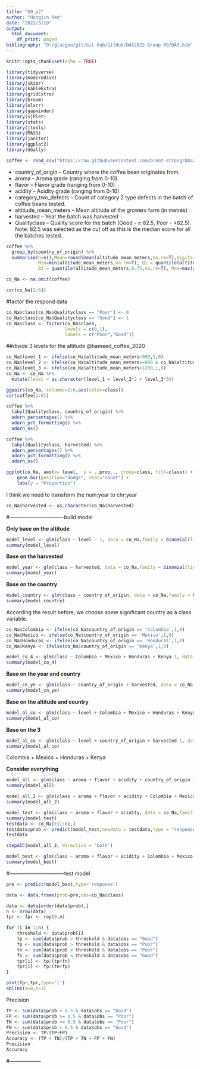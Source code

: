 ```yaml
---
title: "G9_p2"
author: "Hongjin Ren"
date: "2022/3/10"
output:
  html_document:
    df_print: paged
bibliography: "D:/glasgow/git/Git hub/GitHub/DAS2022-Group-09/DAS.bib"
---
```


```r
knitr::opts_chunk$set(echo = TRUE)
```

```r
library(tidyverse)
library(moderndive)
library(skimr)
library(kableExtra)
library(gridExtra)
library(broom)
library(olsrr)
library(gapminder)
library(sjPlot)
library(stats)
library(jtools)
library(MASS)
library(janitor)
library(ggplot2)
library(GGally)
```

```r
coffee <- read_csv("https://raw.githubusercontent.com/brent-strong/DAS2022-Group-09/main/dataset9.csv")
```

- country_of_origin – Country where the coffee bean originates from.
- aroma – Aroma grade (ranging from 0-10)
- flavor – Flavor grade (ranging from 0-10)
- acidity – Acidity grade (ranging from 0-10)
- category_two_defects – Count of category 2 type defects in the batch of coffee beans tested.
- altitiude_mean_meters – Mean altitude of the growers farm (in metres)
- harvested – Year the batch was harvested
- Qualityclass – Quality score for the batch (Good - ≥ 82.5, Poor - <82.5). Note: 82.5
was selected as the cut off as this is the median score for all the batches tested.

```r
coffee %>%
  group_by(country_of_origin) %>%
  summarise(n=n(),Mean=round(mean(altitude_mean_meters,na.rm=T),digits=2), St.Dev=round(sd(altitude_mean_meters,na.rm=T),digits=2),
            Min=min(altitude_mean_meters,na.rm=T), Q1 = quantile(altitude_mean_meters,0.25,na.rm=T), Median=median(altitude_mean_meters,na.rm=T),
            Q3 = quantile(altitude_mean_meters,0.75,na.rm=T), Max=max(altitude_mean_meters,na.rm=T))

```




```r
co_Na <- na.omit(coffee)
```

```r
cor(co_Na[2:6])
```


#factor the respond data
```r
co_Na$class[co_Na$Qualityclass == "Poor"] <- 0
co_Na$class[co_Na$Qualityclass == "Good"] <- 1
co_Na$class <- factor(co_Na$class,
                      levels = c(0,1),
                      labels = c("Poor","Good"))

```



##divide 3 levels for the altitude @hameed_coffee_2020
```r
co_Na$level_1 <- ifelse(co_Na$altitude_mean_meters<900,1,0)
co_Na$level_2 <- ifelse(co_Na$altitude_mean_meters>=900 & co_Na$altitude_mean_meters<=1200,1,0)
co_Na$level_3 <- ifelse(co_Na$altitude_mean_meters>1200,1,0)
co_Na <- co_Na %>%
  mutate(level = as.character(level_1 + level_2*2 + level_3*3))

```


```r
ggpairs(co_Na, columns=2:6,aes(color=class))
cor(coffee[2:6])
```

```r
coffee %>% 
  tabyl(Qualityclass, country_of_origin) %>% 
  adorn_percentages() %>% 
  adorn_pct_formatting() %>% 
  adorn_ns()

```

```r
coffee %>% 
  tabyl(Qualityclass, harvested) %>% 
  adorn_percentages() %>% 
  adorn_pct_formatting() %>% 
  adorn_ns()

```



```r
ggplot(co_Na, aes(x= level,  y = ..prop.., group=class, fill=class)) + 
    geom_bar(position="dodge", stat="count") +
    labs(y = "Proportion")

```



I think we need to transform the num:year to chr:year
```r
co_Na$harvested <- as.character(co_Na$harvested)
```



#-------------------------------build model

**Only base on the altitude**
```r
model_level <- glm(class ~ level - 1, data = co_Na,family = binomial(link = "logit"))
summary(model_level)

```

**Base on the harvested**
```r
model_year <- glm(class ~ harvested, data = co_Na,family = binomial(link = "logit"))
summary(model_year)
```

**Base on the country**
```r
model_country <- glm(class ~ country_of_origin, data = co_Na,family = binomial(link = "logit"))
summary(model_country)
```

According the result before, we choose some significant country as a class variable.
```r
co_Na$Colombia <- ifelse(co_Na$country_of_origin == 'Colombia',1,0)
co_Na$Mexico <- ifelse(co_Na$country_of_origin == 'Mexico',1,0)
co_Na$Honduras <- ifelse(co_Na$country_of_origin == 'Honduras',1,0)
co_Na$Kenya <- ifelse(co_Na$country_of_origin == 'Kenya',1,0)

```

```r
model_co_4 <- glm(class ~ Colombia + Mexico + Honduras + Kenya-1, data = co_Na,family = binomial(link = "logit"))
summary(model_co_4)
```

**Base on the year and country**
```r
model_cn_ye <- glm(class ~ country_of_origin + harvested, data = co_Na,family = binomial(link = "logit"))
summary(model_cn_ye)
```

**Base on the altitude and country**
```r
model_al_co <- glm(class ~ level + Colombia + Mexico + Honduras + Kenya, data = co_Na,family = binomial(link = "logit"))
summary(model_al_co)

```


**Base on the 3**
```r
model_al_co <- glm(class ~ level + country_of_origin + harvested-1, data = co_Na,family = binomial(link = "logit"))
summary(model_al_co)
```



Colombia + Mexico + Honduras + Kenya


**Consider everything**
```r
model_all <- glm(class ~ aroma + flavor + acidity + country_of_origin + category_two_defects + altitude_mean_meters + harvested, data = co_Na,family = binomial(link = "logit"))
summary(model_all)
```


```r
model_all_2 <- glm(class ~ aroma + flavor + acidity + Colombia + Mexico + Honduras + Kenya + category_two_defects + altitude_mean_meters + harvested, data = co_Na,family = binomial(link = "logit"))
summary(model_all_2)
```


```r
model_test <- glm(class ~ aroma + flavor + acidity, data = co_Na,family = binomial(link = "logit"))
summary(model_test)
testdata <- co_Na[c(1:6),]
testdata$prob <- predict(model_test,newdata = testdata,type = "response")
testdata
```






```r
stepAIC(model_all_2, direction = 'both')
```

```r
model_best <- glm(class ~ aroma + flavor + acidity + Colombia + Mexico + category_two_defects, data = co_Na,family = binomial(link = "logit"))
summary(model_best)

```

#--------------------------------test model

```r

pre <- predict(model_best,type='response')

data <- data.frame(prob=pre,obs=co_Na$class)

data <- data[order(data$prob),]
n <- nrow(data)
tpr <- fpr <- rep(0,n)

for (i in 1:n) {
    threshold <- data$prob[i]
    tp <- sum(data$prob > threshold & data$obs == "Good")
    fp <- sum(data$prob > threshold & data$obs == "Poor")
    tn <- sum(data$prob < threshold & data$obs == "Poor")
    fn <- sum(data$prob < threshold & data$obs == "Good")
    tpr[i] <- tp/(tp+fn) 
    fpr[i] <- fp/(tn+fp) 
}

plot(fpr,tpr,type='l')
abline(a=0,b=1)

```


Precision
```r
TP <- sum(data$prob > 0.5 & data$obs == "Good")
FP <- sum(data$prob >= 0.5 & data$obs == "Poor")
TN <- sum(data$prob <= 0.5 & data$obs == "Poor")
FN <- sum(data$prob < 0.5 & data$obs == "Good")
Precision <- TP/(TP+FP)
Accuracy <- (TP + TN)/(TP + TN + FP + FN)
Precision
Accuracy
```



#------------------






